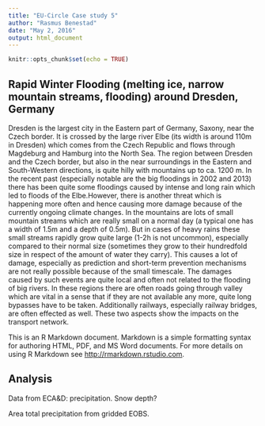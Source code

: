 ```yaml
---
title: "EU-Circle Case study 5"
author: "Rasmus Benestad"
date: "May 2, 2016"
output: html_document
---
```


```r
knitr::opts_chunk$set(echo = TRUE)
```

## Rapid Winter Flooding (melting ice, narrow mountain streams, flooding) around Dresden, Germany

Dresden is the largest city in the Eastern part of Germany, Saxony, near the Czech border. It is crossed by the large river Elbe (its width is around 110m in Dresden) which comes from the Czech Republic and flows through Magdeburg and Hamburg into the North Sea. The region between Dresden and the Czech border, but also in the near surroundings in the Eastern and South-Western directions, is quite hilly with mountains up to ca. 1200 m. In the recent past (especially notable are the big floodings in 2002 and 2013) there has been quite some floodings caused by intense and long rain which led to floods of the Elbe.However, there is another threat which is happening more often and hence causing more damage because of the currently ongoing climate changes. In the mountains are lots of small mountain streams which are really small on a normal day (a typical one has a width of 1.5m and a depth of 0.5m). But in cases of heavy rains these small streams rapidly grow quite large (1-2h is not uncommon), especially compared to their normal size (sometimes they grow to their hundredfold size in respect of the amount of water they carry). This causes a lot of damage, especially as prediction and short-term prevention mechanisms are not really possible because of the small timescale. The damages caused by such events are quite local and often not related to the flooding of big rivers. In these  regions there are often roads going through valley which are vital in a sense that if they are  not available any more, quite long bypasses have to be taken. Additionally railways,  especially railway bridges, are often effected as well. These two aspects show the impacts on the transport network.

This is an R Markdown document. Markdown is a simple formatting syntax for authoring HTML, PDF, and MS Word documents. For more details on using R Markdown see <http://rmarkdown.rstudio.com>.

## Analysis

Data from ECA&D: precipitation. Snow depth?

Area total precipitation from gridded EOBS.


